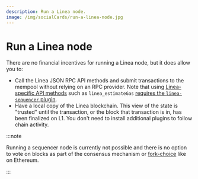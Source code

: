 ```yaml
---
description: Run a Linea node.
image: /img/socialCards/run-a-linea-node.jpg
---
```



# Run a Linea node

There are no financial incentives for running a Linea node, but it does allow you to:

- Call the Linea JSON RPC API methods and submit transactions to the mempool without relying on an 
RPC provider. Note that using [Linea-specific API methods](/developers/reference/api) such as 
`linea_estimateGas` [requires the `linea-sequencer` plugin](/developers/guides/run-a-node/linea-sequencer). 
- Have a local copy of the Linea blockchain. This view of the state is "trusted" until the 
transaction, or the block that transaction is in, has been finalized on L1. You don't need to 
install additional plugins to follow chain activity.

:::note

Running a sequencer node is currently not possible and there is no option to vote on blocks as part 
of the consensus mechanism or [fork-choice](https://eth2book.info/capella/part3/forkchoice/#whats-a-fork-choice) 
like on Ethereum.

:::

<DocCardList />
